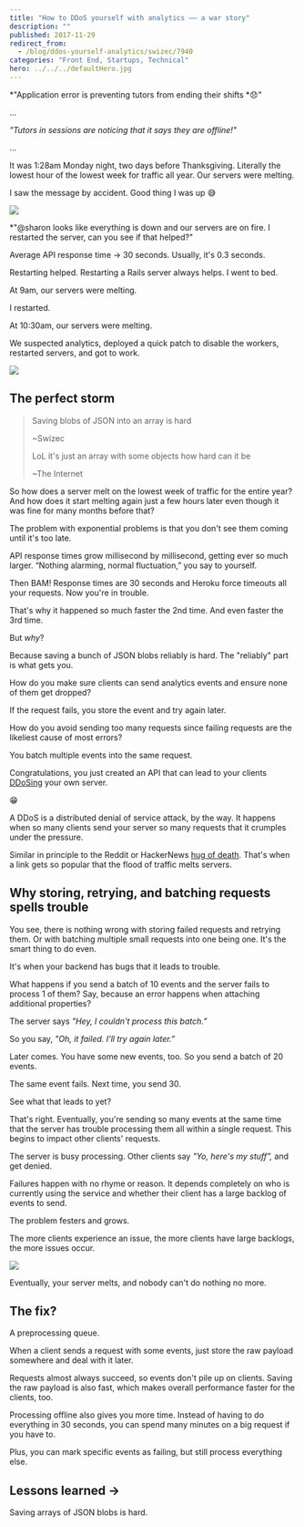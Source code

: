 ```yaml
---
title: "How to DDoS yourself with analytics –– a war story"
description: ""
published: 2017-11-29
redirect_from:
  - /blog/ddos-yourself-analytics/swizec/7940
categories: "Front End, Startups, Technical"
hero: ../../../defaultHero.jpg
---
```


*"Application error is preventing tutors from ending their shifts *😞"

...

_"Tutors in sessions are noticing that it says they are offline!"_

...

It was 1:28am Monday night, two days before Thanksgiving. Literally the lowest hour of the lowest week for traffic all year. Our servers were melting.

I saw the message by accident. Good thing I was up 😅

![](https://swizec.com/wp-content/uploads/2017/11/Screen-Shot-2017-11-28-at-23.44.45.png)

\*"@sharon looks like everything is down and our servers are on fire. I restarted the server, can you see if that helped?"

Average API response time → 30 seconds. Usually, it's 0.3 seconds.

Restarting helped. Restarting a Rails server always helps. I went to bed.

At 9am, our servers were melting.

I restarted.

At 10:30am, our servers were melting.

We suspected analytics, deployed a quick patch to disable the workers, restarted servers, and got to work.

![](./img/media-l2QEgWxqxI2WJCXpC-giphy.gif)

## The perfect storm

> Saving blobs of JSON into an array is hard
>
> ~Swizec
>
> LoL it's just an array with some objects how hard can it be
>
> ~The Internet

So how does a server melt on the lowest week of traffic for the entire year? And how does it start melting again just a few hours later even though it was fine for many months before that?

The problem with exponential problems is that you don't see them coming until it's too late.

API response times grow millisecond by millisecond, getting ever so much larger. “Nothing alarming, normal fluctuation,” you say to yourself.

Then BAM! Response times are 30 seconds and Heroku force timeouts all your requests. Now you're in trouble.

That's why it happened so much faster the 2nd time. And even faster the 3rd time.

But _why_?

Because saving a bunch of JSON blobs reliably is hard. The "reliably" part is what gets you.

How do you make sure clients can send analytics events and ensure none of them get dropped?

If the request fails, you store the event and try again later.

How do you avoid sending too many requests since failing requests are the likeliest cause of most errors?

You batch multiple events into the same request.

Congratulations, you just created an API that can lead to your clients [DDoSing](https://en.wikipedia.org/wiki/Denial-of-service_attack) your own server.

😁

A DDoS is a distributed denial of service attack, by the way. It happens when so many clients send your server so many requests that it crumples under the pressure.

Similar in principle to the Reddit or HackerNews [hug of death](https://en.wikipedia.org/wiki/Slashdot_effect). That's when a link gets so popular that the flood of traffic melts servers.

## Why storing, retrying, and batching requests spells trouble

You see, there is nothing wrong with storing failed requests and retrying them. Or with batching multiple small requests into one being one. It's the smart thing to do even.

It's when your backend has bugs that it leads to trouble.

What happens if you send a batch of 10 events and the server fails to process 1 of them? Say, because an error happens when attaching additional properties?

The server says _"Hey, I couldn't process this batch.”_

So you say, _"Oh, it failed. I'll try again later.”_

Later comes. You have some new events, too. So you send a batch of 20 events.

The same event fails. Next time, you send 30.

See what that leads to yet?

That's right. Eventually, you're sending so many events at the same time that the server has trouble processing them all within a single request. This begins to impact other clients' requests.

The server is busy processing. Other clients say _"Yo, here's my stuff”,_ and get denied.

Failures happen with no rhyme or reason. It depends completely on who is currently using the service and whether their client has a large backlog of events to send.

The problem festers and grows.

The more clients experience an issue, the more clients have large backlogs, the more issues occur.

![](./img/media-NQTttAGByybAI-giphy.gif)

Eventually, your server melts, and nobody can't do nothing no more.

## The fix?

A preprocessing queue.

When a client sends a request with some events, just store the raw payload somewhere and deal with it later.

Requests almost always succeed, so events don't pile up on clients. Saving the raw payload is also fast, which makes overall performance faster for the clients, too.

Processing offline also gives you more time. Instead of having to do everything in 30 seconds, you can spend many minutes on a big request if you have to.

Plus, you can mark specific events as failing, but still process everything else.

## Lessons learned →

Saving arrays of JSON blobs is hard.
